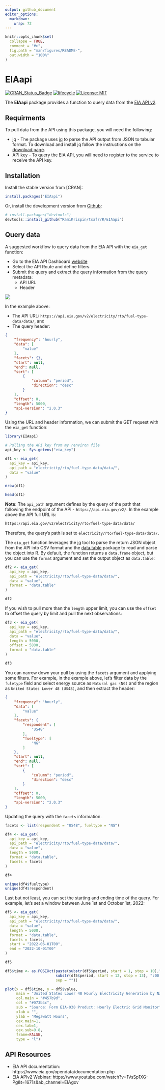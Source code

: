 ```yaml
---
output: github_document
editor_options: 
  markdown: 
    wrap: 72
---
```


<!-- README.md is generated from README.Rmd. Please edit that file -->

```r
knitr::opts_chunk$set(
  collapse = TRUE,
  comment = "#>",
  fig.path = "man/figures/README-",
  out.width = "100%"
)
```

# EIAapi

<!-- badges: start -->
[![CRAN_Status_Badge](https://www.r-pkg.org/badges/version/EIAapi)](https://cran.r-project.org/package=EIAapi)
[![lifecycle](https://img.shields.io/badge/lifecycle-experimental-orange.svg)](https://lifecycle.r-lib.org/articles/stages.html#experimental)
[![License:
MIT](https://img.shields.io/badge/License-MIT-blue.svg)](https://opensource.org/license/mit/)
<!-- badges: end -->


The **EIAapi** package provides a function to query data from the [EIA API
v2](https://www.eia.gov/opendata/).

## Requirments

To pull data from the API using this package, you will need the following:

-   jq - The package uses [jq](https://stedolan.github.io/jq/) to parse the API output from JSON to tabular format. To download and install jq follow the
    instructions on the [download
    page](https://stedolan.github.io/jq/download/).
-   API key - To query the EIA API, you will need to register to the
    service to receive the API key.

## Installation

Install the stable version from [CRAN]:
``` r
install.packages("EIAapi")
```

Or, install the development version from [Github](https://github.com/RamiKrispin/EIAapi):

``` r
# install.packages("devtools")
devtools::install_github("RamiKrispin/tsafr/R/EIAapi")
```

## Query data

A suggested workflow to query data from the EIA API with the `eia_get`
function:

-   Go to the EIA API Dashboard
    [website](https://www.eia.gov/opendata/browser)
-   Select the API Route and define filters
-   Submit the query and extract the query information from the query
    metadata:
    -   API URL
    -   Header

[![](man/figures/EIA_API_browser.png)](https://www.eia.gov/opendata/browser/)

In the example above: 

- The API URL: `https://api.eia.gov/v2/electricity/rto/fuel-type-data/data/`, and
- The query header: 
```JSON
{
    "frequency": "hourly",
    "data": [
        "value"
    ],
    "facets": {},
    "start": null,
    "end": null,
    "sort": [
        {
            "column": "period",
            "direction": "desc"
        }
    ],
    "offset": 0,
    "length": 5000,
    "api-version": "2.0.3"
}
```

Using the URL and header information, we can submit the GET request with the `eia_get` function:

```r
library(EIAapi)

# Pulling the API key from my renviron file
api_key <- Sys.getenv("eia_key")

df1 <- eia_get(
  api_key = api_key,
  api_path = "electricity/rto/fuel-type-data/data/",
  data = "value"
)

nrow(df1)

head(df1)
```

**Note:** The `api_path` argument defines by the query of the path that following the endpoint of the API - `https://api.eia.gov/v2/`. In the example above the API full URL is:

``` HTML
https://api.eia.gov/v2/electricity/rto/fuel-type-data/data/
```

Therefore, the query's path is set to `electricity/rto/fuel-type-data/data/`.


The `eia_get` function leverages the [jq](https://stedolan.github.io/jq/) tool to parse the return JSON object from the API into CSV format and the [data.table](https://CRAN.R-project.org/package=data.table) package to read and parse the object into R. By default, the function returns a `data.frame` object, but you can use the `format` argument and set the output object as `data.table`:

```r
df2 <- eia_get(
  api_key = api_key,
  api_path = "electricity/rto/fuel-type-data/data/",
  data = "value",
  format = "data.table"
)

df2
```

If you wish to pull more than the `length` upper limit, you can use the `offset` to offset the query by limit and pull the next observations:


```r
df3 <- eia_get(
  api_key = api_key,
  api_path = "electricity/rto/fuel-type-data/data/",
  data = "value",
  length = 5000,
  offset = 5000,
  format = "data.table"
)

df3
```

You can narrow down your pull by using the `facets` argument and applying some filters. For example, in the example above, let's filter data by the `fuletype` field and select energy source as `Natural gas (NG)` and the region as `United States Lower 48 (US48)`, and then extract the header:

``` JSON
{
    "frequency": "hourly",
    "data": [
        "value"
    ],
    "facets": {
        "respondent": [
            "US48"
        ],
        "fueltype": [
            "NG"
        ]
    },
    "start": null,
    "end": null,
    "sort": [
        {
            "column": "period",
            "direction": "desc"
        }
    ],
    "offset": 0,
    "length": 5000,
    "api-version": "2.0.3"
}
```

Updating the query with the `facets` information:

```r
facets <- list(respondent = "US48", fueltype = "NG")

df4 <- eia_get(
  api_key = api_key,
  api_path = "electricity/rto/fuel-type-data/data/",
  data = "value",
  length = 5000,
  format = "data.table",
  facets = facets
)

df4

unique(df4$fueltype)
unique(df4$respondent)
```


Last but not least, you can set the starting and ending time of the query. For example, let's set a window between June 1st and October 1st, 2022:


```r
df5 <- eia_get(
  api_key = api_key,
  api_path = "electricity/rto/fuel-type-data/data/",
  data = "value",
  length = 5000,
  format = "data.table",
  facets = facets,
  start = "2022-06-01T00",
  end = "2022-10-01T00"
)

df5

df5$time <- as.POSIXct(paste(substr(df5$period, start = 1, stop = 10)," ", 
                       substr(df5$period, start = 12, stop = 13), ":00:00", 
                       sep = ""))

plot(x = df5$time, y = df5$value, 
     main = "United States Lower 48 Hourly Electricity Generation by Natural Gas",
     col.main = "#457b9d",
     col = "#073b4c",
     sub = "Source: Form EIA-930 Product: Hourly Electric Grid Monitor",
     xlab = "",
     ylab = "Megawatt Hours",
     cex.main=1, 
     cex.lab=1, 
     cex.sub=0.8,
     frame=FALSE,
     type = "l")
```



## API Resources

* EIA API documentation: https://www.eia.gov/opendata/documentation.php
* EIA APIv2 Webinar: https://www.youtube.com/watch?v=1VsSp1XG-Pg&t=1671s&ab_channel=EIAgov
